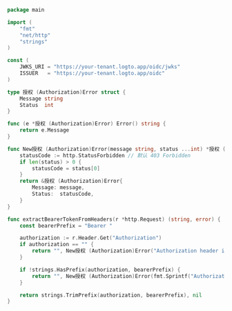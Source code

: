 ```go title="auth_middleware.go"
package main

import (
    "fmt"
    "net/http"
    "strings"
)

const (
    JWKS_URI = "https://your-tenant.logto.app/oidc/jwks"
    ISSUER   = "https://your-tenant.logto.app/oidc"
)

type 授权 (Authorization)Error struct {
    Message string
    Status  int
}

func (e *授权 (Authorization)Error) Error() string {
    return e.Message
}

func New授权 (Authorization)Error(message string, status ...int) *授权 (Authorization)Error {
    statusCode := http.StatusForbidden // 默认 403 Forbidden
    if len(status) > 0 {
        statusCode = status[0]
    }
    return &授权 (Authorization)Error{
        Message: message,
        Status:  statusCode,
    }
}

func extractBearerTokenFromHeaders(r *http.Request) (string, error) {
    const bearerPrefix = "Bearer "

    authorization := r.Header.Get("Authorization")
    if authorization == "" {
        return "", New授权 (Authorization)Error("Authorization header is missing", http.StatusUnauthorized)
    }

    if !strings.HasPrefix(authorization, bearerPrefix) {
        return "", New授权 (Authorization)Error(fmt.Sprintf("Authorization header must start with \"%s\"", bearerPrefix), http.StatusUnauthorized)
    }

    return strings.TrimPrefix(authorization, bearerPrefix), nil
}
```
